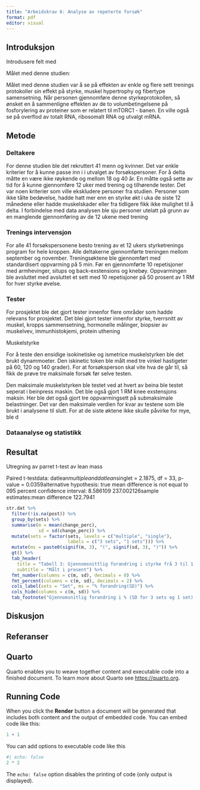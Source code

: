 ```yaml
---
title: "Arbeidskrav 6: Analyse av repeterte forsøk"
format: pdf
editor: visual
---
```


## Introduksjon

Introdusere felt med

Målet med denne studien:

Målet med denne studien var å se på effekten av enkle og flere sett trenings protokoller sin effekt på styrke, muskel hypertrophy og fibertype samensetning. Når personen gjennomføre denne styrkeprotokollen, så ønsket en å sammenligne effekten av de to volumbetingelsene på fosforylering av proteiner som er relatert til mTORC1 - banen. En ville også se på overflod av totalt RNA, ribosomalt RNA og utvalgt mRNA.

## Metode

### Deltakere

For denne studien ble det rekruttert 41 menn og kvinner. Det var enkle kriterier for å kunne passe inn i i utvalget av forsøkspersoner. For å delta måtte en være ikke røykende og mellom 18 og 40 år. En måtte også sette av tid for å kunne gjennomføre 12 uker med trening og tilhørende tester. Det var noen kriterier som ville ekskludere personer fra studien. Personer som ikke tålte bedøvelse, hadde hatt mer enn en styrke økt i uka de siste 12 månedene eller hadde muskelskader eller fra tidligere fikk ikke mulighet til å delta. I forbindelse med data analysen ble sju personer utelatt på grunn av en manglende gjennomføring av de 12 ukene med trening

### Trenings intervensjon

For alle 41 forsøkspersonene besto trening av et 12 ukers styrketrenings program for hele kroppen. Alle deltakerne gjennomførte treningen mellom september og november. Treningsøktene ble gjennomført med standardisert oppvarming på 5 min. Før en gjennomførte 10 repetisjoner med armhevinger, situps og back-exstensions og knebøy. Oppvarmingen ble avsluttet med avsluttet et sett med 10 repetisjoner på 50 prosent av 1 RM for hver styrke øvelse.

### Tester

For prosjektet ble det gjort tester innenfor flere områder som hadde relevans for prosjektet. Det blei gjort tester innenfor styrke, tverrsnitt av muskel, kropps sammensetning, hormonelle målinger, biopsier av muskelvev, immunhistokjemi, protein uthening

Muskelstyrke

For å teste den ensidige isokinetiske og ismetrice muskelstyrken ble det brukt dynammoeter. Den iskinetic token ble målt med tre vinkel hastigeter på 60, 120 og 140 grader). For at forsøksperson skal vite hva de går til, så fikk de prøve tre maksimale forsøk før selve testen.

Den maksimale muskelstyrken ble testet ved at hvert av beina ble testet seperat i beinpress maskin. Det ble også gjort 1 RM knee exstensjons maksin. Her ble det også gjort tre oppvarmingsett på submaksimale belastninger. Det var den maksimale verdien for kvar av testene som ble brukt i analysene til slutt. For at de siste øktene ikke skulle påvirke for mye, ble d

### Dataanalyse og statistikk

## Resultat

Utregning av parret t-test av lean mass

Paired t-testdata: datlean$multiple and datlean$singlet = 2.1875, df = 33, p-value = 0.0359alternative hypothesis: true mean difference is not equal to 095 percent confidence interval: 8.586109 237.002126sample estimates:mean difference 122.7941

```r
str.dat %>%    
  filter(!is.na(post)) %>%
  group_by(sets) %>%
  summarise(m = mean(change_perc),
            sd = sd(change_perc)) %>%
  mutate(sets = factor(sets, levels = c("multiple", "single"),
                       labels = c("3 sets", "1 sets"))) %>%
  mutate(ms = paste0(signif(m, 3), "(", signif(sd, 3), ")")) %>%
  gt() %>% 
  tab_header(
    title = "Tabell 3: Gjennomsnittlig forandring i styrke frå 3 til 1 set",
    subtitle = "Målt i prosent") %>% 
  fmt_number(columns = c(m, sd), decimals = 0) %>% 
  fmt_percent(columns = c(m, sd), decimals = 2) %>% 
  cols_label(sets = "Set", ms = "% forandring(SD)") %>% 
  cols_hide(columns = c(m, sd)) %>% 
  tab_footnote("Gjennomsnitlig forandring i % (SD for 3 sets og 1 set).")
```

## Diskusjon

## Referanser

## Quarto

Quarto enables you to weave together content and executable code into a finished document. To learn more about Quarto see <https://quarto.org>.

## Running Code

When you click the **Render** button a document will be generated that includes both content and the output of embedded code. You can embed code like this:

```r
1 + 1
```

You can add options to executable code like this

```r
#| echo: false
2 * 2
```

The `echo: false` option disables the printing of code (only output is displayed).
